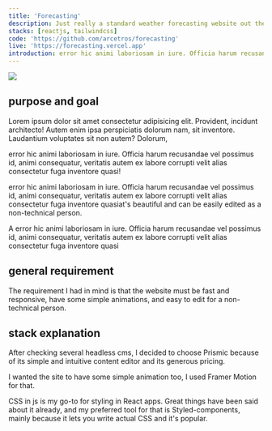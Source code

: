 ```yaml
---
title: 'Forecasting'
description: Just really a standard weather forecasting website out there
stacks: [reactjs, tailwindcss]
code: 'https://github.com/arcetros/forecasting'
live: 'https://forecasting.vercel.app'
introduction: error hic animi laboriosam in iure. Officia harum recusandae vel possimus id, animi consequatur, veritatis autem ex labore corrupti velit alias consectetur fuga inventore quasi
---
```


<Image src="/projects/forecasting.png" width={1703} height={980} />

## purpose and goal

Lorem ipsum dolor sit amet consectetur adipisicing elit. Provident, incidunt architecto! Autem enim ipsa perspiciatis dolorum nam, sit inventore. Laudantium voluptates sit non autem? Dolorum,

error hic animi laboriosam in iure. Officia harum recusandae vel possimus id, animi consequatur, veritatis autem ex labore corrupti velit alias consectetur fuga inventore quasi!

error hic animi laboriosam in iure. Officia harum recusandae vel possimus id, animi consequatur, veritatis autem ex labore corrupti velit alias consectetur fuga inventore quasiat's beautiful and can be easily edited as a non-technical person.

A error hic animi laboriosam in iure. Officia harum recusandae vel possimus id, animi consequatur, veritatis autem ex labore corrupti velit alias consectetur fuga inventore quasi

## general requirement

The requirement I had in mind is that the website must be fast and responsive, have some simple animations, and easy to edit for a non-technical person.

## stack explanation

After checking several headless cms, I decided to choose Prismic because of its simple and intuitive content editor and its generous pricing.

I wanted the site to have some simple animation too, I used Framer Motion for that.

CSS in js is my go-to for styling in React apps. Great things have been said about it already, and my preferred tool for that is Styled-components, mainly because it lets you write actual CSS and it's popular.
